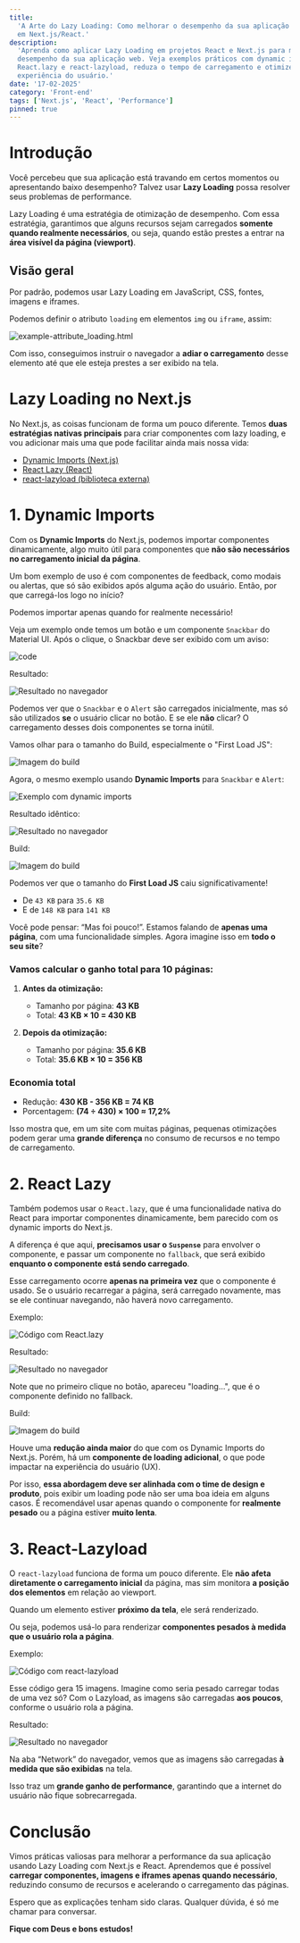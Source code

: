 ```yaml
---
title:
  'A Arte do Lazy Loading: Como melhorar o desempenho da sua aplicação front-end
  em Next.js/React.'
description:
  'Aprenda como aplicar Lazy Loading em projetos React e Next.js para melhorar o
  desempenho da sua aplicação web. Veja exemplos práticos com dynamic import,
  React.lazy e react-lazyload, reduza o tempo de carregamento e otimize a
  experiência do usuário.'
date: '17-02-2025'
category: 'Front-end'
tags: ['Next.js', 'React', 'Performance']
pinned: true
---
```


# Introdução

Você percebeu que sua aplicação está travando em certos momentos ou apresentando
baixo desempenho? Talvez usar **Lazy Loading** possa resolver seus problemas de
performance.

Lazy Loading é uma estratégia de otimização de desempenho. Com essa estratégia,
garantimos que alguns recursos sejam carregados **somente quando realmente
necessários**, ou seja, quando estão prestes a entrar na **área visível da
página (viewport)**.

## Visão geral

Por padrão, podemos usar Lazy Loading em JavaScript, CSS, fontes, imagens e
iframes.

Podemos definir o atributo `loading` em elementos `img` ou `iframe`, assim:

![example-attribute_loading.html](https://dev-to-uploads.s3.amazonaws.com/uploads/articles/71u1kqx5sncswurvi1uo.png)

Com isso, conseguimos instruir o navegador a **adiar o carregamento** desse
elemento até que ele esteja prestes a ser exibido na tela.

# Lazy Loading no Next.js

No Next.js, as coisas funcionam de forma um pouco diferente. Temos **duas
estratégias nativas principais** para criar componentes com lazy loading, e vou
adicionar mais uma que pode facilitar ainda mais nossa vida:

- [Dynamic Imports (Next.js)](https://nextjs.org/docs/pages/building-your-application/optimizing/lazy-loading#nextdynamic)
- [React Lazy (React)](https://react.dev/reference/react/lazy)
- [react-lazyload (biblioteca externa)](https://www.npmjs.com/package/react-lazy-load)

# 1. Dynamic Imports

Com os **Dynamic Imports** do Next.js, podemos importar componentes
dinamicamente, algo muito útil para componentes que **não são necessários no
carregamento inicial da página**.

Um bom exemplo de uso é com componentes de feedback, como modais ou alertas, que
só são exibidos após alguma ação do usuário. Então, por que carregá-los logo no
início?

Podemos importar apenas quando for realmente necessário!

Veja um exemplo onde temos um botão e um componente `Snackbar` do Material UI.
Após o clique, o Snackbar deve ser exibido com um aviso:

![code](https://dev-to-uploads.s3.amazonaws.com/uploads/articles/mny2gzxqeek3itovxdr4.png)

Resultado:

![Resultado no navegador](https://dev-to-uploads.s3.amazonaws.com/uploads/articles/vgf51ji9vr6fj00w6qyc.gif)

Podemos ver que o `Snackbar` e o `Alert` são carregados inicialmente, mas só são
utilizados **se** o usuário clicar no botão. E se ele **não** clicar? O
carregamento desses dois componentes se torna inútil.

Vamos olhar para o tamanho do Build, especialmente o "First Load JS":

![Imagem do build](https://dev-to-uploads.s3.amazonaws.com/uploads/articles/uwhnnhg46rn2thj1xnqj.png)

Agora, o mesmo exemplo usando **Dynamic Imports** para `Snackbar` e `Alert`:

![Exemplo com dynamic imports](https://dev-to-uploads.s3.amazonaws.com/uploads/articles/q73g9cu49o3ujejs22xp.png)

Resultado idêntico:

![Resultado no navegador](https://dev-to-uploads.s3.amazonaws.com/uploads/articles/3jee9bnacpc9idqfm01l.gif)

Build:

![Imagem do build](https://dev-to-uploads.s3.amazonaws.com/uploads/articles/6kn8w0dslvp44uq6hayl.png)

Podemos ver que o tamanho do **First Load JS** caiu significativamente!

- De `43 KB` para `35.6 KB`
- E de `148 KB` para `141 KB`

Você pode pensar: “Mas foi pouco!”. Estamos falando de **apenas uma página**,
com uma funcionalidade simples. Agora imagine isso em **todo o seu site**?

### Vamos calcular o ganho total para 10 páginas:

1. **Antes da otimização:**

   - Tamanho por página: **43 KB**
   - Total: **43 KB × 10 = 430 KB**

2. **Depois da otimização:**
   - Tamanho por página: **35.6 KB**
   - Total: **35.6 KB × 10 = 356 KB**

### **Economia total**

- Redução: **430 KB - 356 KB = 74 KB**
- Porcentagem: **(74 ÷ 430) × 100 ≈ 17,2%**

Isso mostra que, em um site com muitas páginas, pequenas otimizações podem gerar
uma **grande diferença** no consumo de recursos e no tempo de carregamento.

# 2. React Lazy

Também podemos usar o `React.lazy`, que é uma funcionalidade nativa do React
para importar componentes dinamicamente, bem parecido com os dynamic imports do
Next.js.

A diferença é que aqui, **precisamos usar o `Suspense`** para envolver o
componente, e passar um componente no `fallback`, que será exibido **enquanto o
componente está sendo carregado**.

Esse carregamento ocorre **apenas na primeira vez** que o componente é usado. Se
o usuário recarregar a página, será carregado novamente, mas se ele continuar
navegando, não haverá novo carregamento.

Exemplo:

![Código com React.lazy](https://dev-to-uploads.s3.amazonaws.com/uploads/articles/dyi8m0yt6lje5cev6dv7.png)

Resultado:

![Resultado no navegador](https://dev-to-uploads.s3.amazonaws.com/uploads/articles/udehn5nfq9kxtq055yf4.gif)

Note que no primeiro clique no botão, apareceu "loading...", que é o componente
definido no fallback.

Build:

![Imagem do build](https://dev-to-uploads.s3.amazonaws.com/uploads/articles/vmrqapbfiaibdpk23t6e.png)

Houve uma **redução ainda maior** do que com os Dynamic Imports do Next.js.
Porém, há um **componente de loading adicional**, o que pode impactar na
experiência do usuário (UX).

Por isso, **essa abordagem deve ser alinhada com o time de design e produto**,
pois exibir um loading pode não ser uma boa ideia em alguns casos. É
recomendável usar apenas quando o componente for **realmente pesado** ou a
página estiver **muito lenta**.

# 3. React-Lazyload

O `react-lazyload` funciona de forma um pouco diferente. Ele **não afeta
diretamente o carregamento inicial** da página, mas sim monitora **a posição dos
elementos** em relação ao viewport.

Quando um elemento estiver **próximo da tela**, ele será renderizado.

Ou seja, podemos usá-lo para renderizar **componentes pesados à medida que o
usuário rola a página**.

Exemplo:

![Código com react-lazyload](https://dev-to-uploads.s3.amazonaws.com/uploads/articles/sbeoxao9npd352j2anyz.png)

Esse código gera 15 imagens. Imagine como seria pesado carregar todas de uma vez
só? Com o Lazyload, as imagens são carregadas **aos poucos**, conforme o usuário
rola a página.

Resultado:

![Resultado no navegador](https://dev-to-uploads.s3.amazonaws.com/uploads/articles/xmex10qd2o3008sh9lw0.gif)

Na aba “Network” do navegador, vemos que as imagens são carregadas **à medida
que são exibidas** na tela.

Isso traz um **grande ganho de performance**, garantindo que a internet do
usuário não fique sobrecarregada.

# Conclusão

Vimos práticas valiosas para melhorar a performance da sua aplicação usando Lazy
Loading com Next.js e React. Aprendemos que é possível **carregar componentes,
imagens e iframes apenas quando necessário**, reduzindo consumo de recursos e
acelerando o carregamento das páginas.

Espero que as explicações tenham sido claras. Qualquer dúvida, é só me chamar
para conversar.

**Fique com Deus e bons estudos!**
